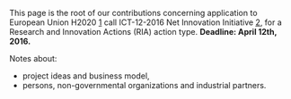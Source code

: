 This page is the root of our contributions concerning application to European Union H2020 [http://ec.europa.eu/programmes/horizon2020/en/h2020-section/information-and-communication-technologies] call ICT-12-2016 Net Innovation Initiative [https://ec.europa.eu/research/participants/portal/desktop/en/opportunities/h2020/topics/5083-ict-12-2016.html], for a Research and Innovation Actions (RIA) action type. '''Deadline: April 12th, 2016.'''

Notes about:
* project ideas and business model,
* persons, non-governmental organizations and industrial partners.